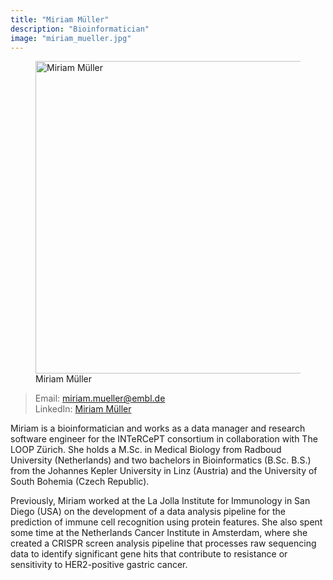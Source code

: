 ```yaml
---
title: "Miriam Müller"
description: "Bioinformatician"
image: "miriam_mueller.jpg"
---
```


![Miriam Müller](miriam_mueller.jpg){width="500" fig-align="center"}

> Email: [miriam.mueller\@embl.de](mailto:miriam.mueller@embl.de)\
> LinkedIn: [Miriam Müller](https://www.linkedin.com/in/miriam-m%C3%BCller-292533263/)\

Miriam is a bioinformatician and works as a data manager and research software engineer for the INTeRCePT consortium in collaboration with The LOOP Zürich. She holds a M.Sc. in Medical Biology from Radboud University (Netherlands) and two bachelors in Bioinformatics (B.Sc. B.S.) from the Johannes Kepler University in Linz (Austria) and the University of South Bohemia (Czech Republic).

Previously, Miriam worked at the La Jolla Institute for Immunology in San Diego (USA) on the development of a data analysis pipeline for the prediction of immune cell recognition using protein features. She also spent some time at the Netherlands Cancer Institute in Amsterdam, where she created a CRISPR screen analysis pipeline that processes raw sequencing data to identify significant gene hits that contribute to resistance or sensitivity to HER2-positive gastric cancer.
